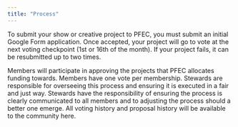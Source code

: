 ```yaml
---
title: "Process"
---
```


To submit your show or creative project to PFEC, you must submit an initial Google Form application. Once accepted, your project will go to vote at the next voting checkpoint (1st or 16th of the month). If your project fails, it can be resubmitted up to two times.

Members will participate in approving the projects that PFEC allocates funding towards. Members have one vote per membership. Stewards are responsible for overseeing this process and ensuring it is executed in a fair and just way. Stewards have the responsibility of ensuring the process is clearly communicated to all members and to adjusting the process should a better one emerge. All voting history and proposal history will be available to the community here.
